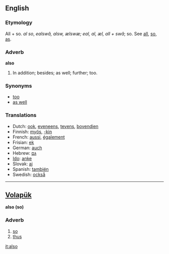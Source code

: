 ==English==

===Etymology===
All + so. {{OE.}} ''al so'', {{AS.}} ''ealswâ, alsw, ælswæ; eal, al, æl, all + swâ''; so. See [[all]], [[so]], [[as]].

===Adverb===
'''also'''
#In addition; besides; as well; further; too.

===Synonyms===
*[[too]]
*[[as well]]

===Translations===

*Dutch: [[ook]], [[eveneens]], [[tevens]], [[bovendien]]
*Finnish: [[myös]], [[-kin#Finnish|-kin]]
*French: [[aussi]], [[également]]
*Frisian: [[ek]]
*German: [[auch]]
*Hebrew: [[גם]]
*[[Ido]]: [[anke]]
*Slovak: [[aj]]
*Spanish: [[también]]
*Swedish: [[också]]

----

==[[Volapük]]== 
'''also (so) '''
===Adverb===
# [[so]]
# [[thus]]

[[it:also]]